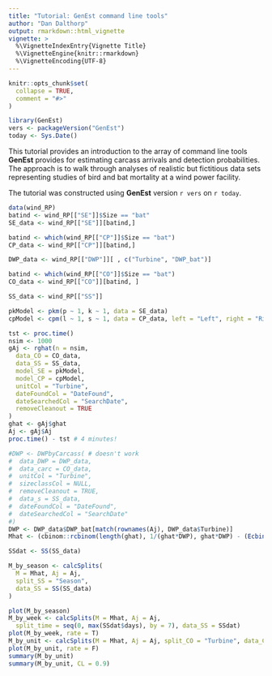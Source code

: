 ---
title: "Tutorial: GenEst command line tools"
author: "Dan Dalthorp"
output: rmarkdown::html_vignette
vignette: >
  %\VignetteIndexEntry{Vignette Title}
  %\VignetteEngine{knitr::rmarkdown}
  %\VignetteEncoding{UTF-8}
---

```{r setup, include = FALSE}
knitr::opts_chunk$set(
  collapse = TRUE,
  comment = "#>"
)
```

```{r, include = FALSE}
library(GenEst)
vers <- packageVersion("GenEst")
today <- Sys.Date()
```

This tutorial provides an introduction to the array of command line tools
**GenEst** provides for estimating carcass arrivals and detection probabilities.
The approach is to walk through analyses of realistic but fictitious data sets
representing studies of bird and bat mortality at a wind power facility.

The tutorial was constructed using **GenEst** version `r vers` on `r today`.

```{r}

data(wind_RP)
batind <- wind_RP[["SE"]]$Size == "bat"
SE_data <- wind_RP[["SE"]][batind,]

batind <- which(wind_RP[["CP"]]$Size == "bat")
CP_data <- wind_RP[["CP"]][batind,]

DWP_data <- wind_RP[["DWP"]][ , c("Turbine", "DWP_bat")]

batind <- which(wind_RP[["CO"]]$Size == "bat")
CO_data <- wind_RP[["CO"]][batind, ]

SS_data <- wind_RP[["SS"]]

pkModel <- pkm(p ~ 1, k ~ 1, data = SE_data)
cpModel <- cpm(l ~ 1, s ~ 1, data = CP_data, left = "Left", right = "Right")

tst <- proc.time()
nsim <- 1000
gAj <- rghat(n = nsim,
  data_CO = CO_data,
  data_SS = SS_data,
  model_SE = pkModel,
  model_CP = cpModel,
  unitCol = "Turbine",
  dateFoundCol = "DateFound",
  dateSearchedCol = "SearchDate",
  removeCleanout = TRUE
)
ghat <- gAj$ghat
Aj <- gAj$Aj
proc.time() - tst # 4 minutes!

#DWP <- DWPbyCarcass( # doesn't work
#  data_DWP = DWP_data,
#  data_carc = CO_data,
#  unitCol = "Turbine",
#  sizeclassCol = NULL,
#  removeCleanout = TRUE,
#  data_s = SS_data,
#  dateFoundCol = "DateFound",
#  dateSearchedCol = "SearchDate"
#)
DWP <- DWP_data$DWP_bat[match(rownames(Aj), DWP_data$Turbine)]
Mhat <- (cbinom::rcbinom(length(ghat), 1/(ghat*DWP), ghat*DWP) - (Ecbinom(ghat*DWP) - 1))/(ghat*DWP)

SSdat <- SS(SS_data)

M_by_season <- calcSplits(
  M = Mhat, Aj = Aj,
  split_SS = "Season",
  data_SS = SS(SS_data)
)

plot(M_by_season)
M_by_week <- calcSplits(M = Mhat, Aj = Aj,
  split_time = seq(0, max(SSdat$days), by = 7), data_SS = SSdat)
plot(M_by_week, rate = T)
M_by_unit <- calcSplits(M = Mhat, Aj = Aj, split_CO = "Turbine", data_CO = CO_data)
plot(M_by_unit, rate = F)
summary(M_by_unit)
summary(M_by_unit, CL = 0.9)
```
